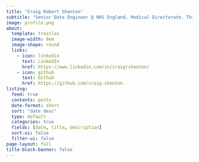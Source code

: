 ```yaml
---
title: "Craig Robert Shenton"
subtitle: "Senior Data Engineer @ NHS England, Medical Directorate. This is my blog on data engineering."
image: profile.png
about:
  template: trestles
  image-width: 8em
  image-shape: round
  links:
    - icon: linkedin
      text: LinkedIn
      href: https://www.linkedin.com/in/craigrshenton/
    - icon: github
      text: Github
      href: https://github.com/craig-shenton
listing:
  feed: true
  contents: posts
  date-format: short
  sort: "date desc"
  type: default
  categories: true
  fields: [date, title, description]
  sort-ui: false
  filter-ui: false
page-layout: full
title-block-banner: false
---
```


